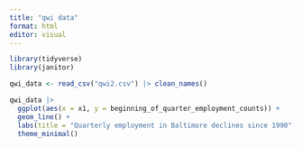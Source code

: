 ```yaml
---
title: "qwi data"
format: html
editor: visual
---
```


```r
library(tidyverse)
library(janitor)
```

```r
qwi_data <- read_csv("qwi2.csv") |> clean_names()
```

```r
qwi_data |> 
  ggplot(aes(x = x1, y = beginning_of_quarter_employment_counts)) +
  geom_line() + 
  labs(title = "Quarterly employment in Baltimore declines since 1990", x = "Year", y = "Employment Counts", subtitle = "Since 1991, total reported employment at the beginning of each quarter has dropped by more than 75% — and hardly rebounded since the COVID-19 pandemic — according to Census data.", caption = "Source: United States Census Bureau") +
  theme_minimal() 
```











